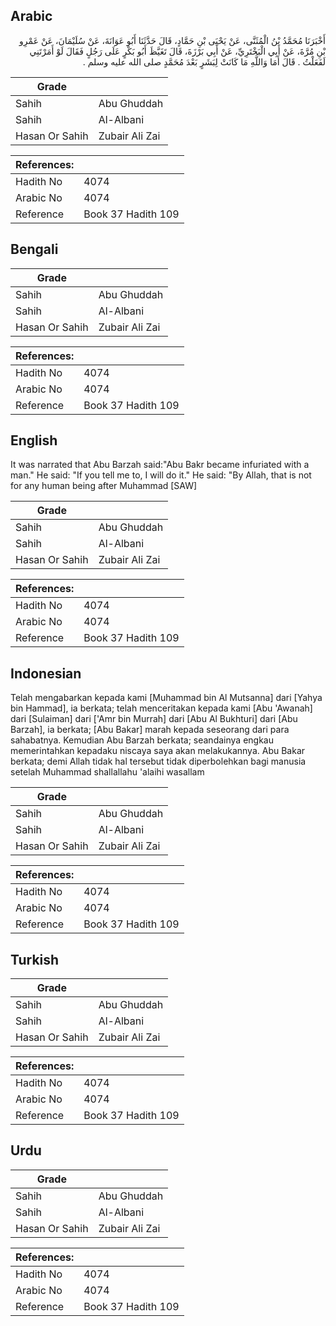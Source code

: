 ## Arabic


<div dir="rtl" lang="ar" style={{fontSize:'larger',backgroundColor:'#f8f9fa',padding:20}}>
أَخْبَرَنَا مُحَمَّدُ بْنُ الْمُثَنَّى، عَنْ يَحْيَى بْنِ حَمَّادٍ، قَالَ حَدَّثَنَا أَبُو عَوَانَةَ، عَنْ سُلَيْمَانَ، عَنْ عَمْرِو بْنِ مُرَّةَ، عَنْ أَبِي الْبَخْتَرِيِّ، عَنْ أَبِي بَرْزَةَ، قَالَ تَغَيَّظَ أَبُو بَكْرٍ عَلَى رَجُلٍ فَقَالَ لَوْ أَمَرْتَنِي لَفَعَلْتُ ‏.‏ قَالَ أَمَا وَاللَّهِ مَا كَانَتْ لِبَشَرٍ بَعْدَ مُحَمَّدٍ صلى الله عليه وسلم ‏.‏
</div>
<div style={{backgroundColor:'#f8f9fa',padding:20, marginBottom: 10}}><table> <thead> <tr> <th>Grade</th> <th></th> </tr> </thead> <tbody> <tr><td>Sahih</td><td>Abu Ghuddah</td></tr><tr><td>Sahih</td><td>Al-Albani</td></tr><tr><td>Hasan Or Sahih</td><td>Zubair Ali Zai</td></tr></tbody></table><table> <thead> <tr> <th>References:</th> <th></th> </tr> </thead> <tbody><tr><td>Hadith No</td><td>4074</td></tr><tr><td>Arabic No</td><td>4074</td></tr><tr><td>Reference</td><td>Book 37 Hadith 109</td></tr></tbody></table></div>

## Bengali


<div dir="ltr" lang="bn" style={{fontSize:'larger',backgroundColor:'#f8f9fa',padding:20}}>

</div>
<div style={{backgroundColor:'#f8f9fa',padding:20, marginBottom: 10}}><table> <thead> <tr> <th>Grade</th> <th></th> </tr> </thead> <tbody> <tr><td>Sahih</td><td>Abu Ghuddah</td></tr><tr><td>Sahih</td><td>Al-Albani</td></tr><tr><td>Hasan Or Sahih</td><td>Zubair Ali Zai</td></tr></tbody></table><table> <thead> <tr> <th>References:</th> <th></th> </tr> </thead> <tbody><tr><td>Hadith No</td><td>4074</td></tr><tr><td>Arabic No</td><td>4074</td></tr><tr><td>Reference</td><td>Book 37 Hadith 109</td></tr></tbody></table></div>

## English


<div dir="ltr" lang="en" style={{fontSize:'larger',backgroundColor:'#f8f9fa',padding:20}}>
It was narrated that Abu Barzah said:"Abu Bakr became infuriated with a man." He said: "If you tell me to, I will do it." He said: "By Allah, that is not for any human being after Muhammad [SAW]
</div>
<div style={{backgroundColor:'#f8f9fa',padding:20, marginBottom: 10}}><table> <thead> <tr> <th>Grade</th> <th></th> </tr> </thead> <tbody> <tr><td>Sahih</td><td>Abu Ghuddah</td></tr><tr><td>Sahih</td><td>Al-Albani</td></tr><tr><td>Hasan Or Sahih</td><td>Zubair Ali Zai</td></tr></tbody></table><table> <thead> <tr> <th>References:</th> <th></th> </tr> </thead> <tbody><tr><td>Hadith No</td><td>4074</td></tr><tr><td>Arabic No</td><td>4074</td></tr><tr><td>Reference</td><td>Book 37 Hadith 109</td></tr></tbody></table></div>

## Indonesian


<div dir="ltr" lang="id" style={{fontSize:'larger',backgroundColor:'#f8f9fa',padding:20}}>
Telah mengabarkan kepada kami [Muhammad bin Al Mutsanna] dari [Yahya bin Hammad], ia berkata; telah menceritakan kepada kami [Abu 'Awanah] dari [Sulaiman] dari ['Amr bin Murrah] dari [Abu Al Bukhturi] dari [Abu Barzah], ia berkata; [Abu Bakar] marah kepada seseorang dari para sahabatnya. Kemudian Abu Barzah berkata; seandainya engkau memerintahkan kepadaku niscaya saya akan melakukannya. Abu Bakar berkata; demi Allah tidak hal tersebut tidak diperbolehkan bagi manusia setelah Muhammad shallallahu 'alaihi wasallam
</div>
<div style={{backgroundColor:'#f8f9fa',padding:20, marginBottom: 10}}><table> <thead> <tr> <th>Grade</th> <th></th> </tr> </thead> <tbody> <tr><td>Sahih</td><td>Abu Ghuddah</td></tr><tr><td>Sahih</td><td>Al-Albani</td></tr><tr><td>Hasan Or Sahih</td><td>Zubair Ali Zai</td></tr></tbody></table><table> <thead> <tr> <th>References:</th> <th></th> </tr> </thead> <tbody><tr><td>Hadith No</td><td>4074</td></tr><tr><td>Arabic No</td><td>4074</td></tr><tr><td>Reference</td><td>Book 37 Hadith 109</td></tr></tbody></table></div>

## Turkish


<div dir="ltr" lang="tr" style={{fontSize:'larger',backgroundColor:'#f8f9fa',padding:20}}>

</div>
<div style={{backgroundColor:'#f8f9fa',padding:20, marginBottom: 10}}><table> <thead> <tr> <th>Grade</th> <th></th> </tr> </thead> <tbody> <tr><td>Sahih</td><td>Abu Ghuddah</td></tr><tr><td>Sahih</td><td>Al-Albani</td></tr><tr><td>Hasan Or Sahih</td><td>Zubair Ali Zai</td></tr></tbody></table><table> <thead> <tr> <th>References:</th> <th></th> </tr> </thead> <tbody><tr><td>Hadith No</td><td>4074</td></tr><tr><td>Arabic No</td><td>4074</td></tr><tr><td>Reference</td><td>Book 37 Hadith 109</td></tr></tbody></table></div>

## Urdu


<div dir="rtl" lang="ur" style={{fontSize:'larger',backgroundColor:'#f8f9fa',padding:20}}>

</div>
<div style={{backgroundColor:'#f8f9fa',padding:20, marginBottom: 10}}><table> <thead> <tr> <th>Grade</th> <th></th> </tr> </thead> <tbody> <tr><td>Sahih</td><td>Abu Ghuddah</td></tr><tr><td>Sahih</td><td>Al-Albani</td></tr><tr><td>Hasan Or Sahih</td><td>Zubair Ali Zai</td></tr></tbody></table><table> <thead> <tr> <th>References:</th> <th></th> </tr> </thead> <tbody><tr><td>Hadith No</td><td>4074</td></tr><tr><td>Arabic No</td><td>4074</td></tr><tr><td>Reference</td><td>Book 37 Hadith 109</td></tr></tbody></table></div>